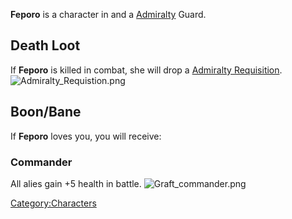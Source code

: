 

{{Infobox
| name     = Feporo
| image    = Feporo portrait.png
| race     = Human
| location = Havaria - Murder Bay
| source   = 
| reward   = 
| related  = Admiralty - Guard
| ID       =
}}{{quote|Sometimes when you satre into the void, Feporo stares back.|Feporo's Compendium Description}}'''Feporo''' is a character in {{Gamename}} and a [[Admiralty]] Guard.

== Death Loot ==
If '''Feporo''' is killed in combat, she will drop a [[Admiralty Requisition]].
[[File:Admiralty Requistion.png|none|thumb]]

== Boon/Bane ==
If '''Feporo''' loves you, you will receive:

=== Commander ===
All alies gain +5 health in battle.
[[File:Graft commander.png|none|thumb]]
<br />
[[Category:Characters]]
